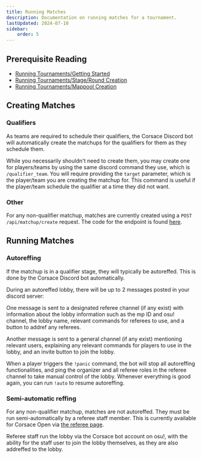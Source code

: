 ```yaml
---
title: Running Matches
description: Documentation on running matches for a tournament.
lastUpdated: 2024-07-10
sidebar:
    order: 5
---
```


## Prerequisite Reading

* [Running Tournaments/Getting Started](../)
* [Running Tournaments/Stage/Round Creation](./stage-round-creation)
* [Running Tournaments/Mappool Creation](./mappool-creation)

## Creating Matches

### Qualifiers

As teams are required to schedule their qualifiers, the Corsace Discord bot will automatically create the matchups for the qualifiers for them as they schedule them.

While you necessarily shouldn't need to create them, you may create one for players/teams by using the same discord command they use, which is `/qualifier_team`. You will require providing the `target` parameter, which is the player/team you are creating the matchup for. This command is useful if the player/team schedule the qualifier at a time they did not want.

### Other

For any non-qualifier matchup, matches are currently created using a `POST /api/matchup/create` request. The code for the endpoint is found [here](https://github.com/Corsace/corsace/blob/master/Server/api/routes/matchup.ts#L327).

<CorsaceOnly />

## Running Matches

### Autoreffing

If the matchup is in a qualifier stage, they will typically be autoreffed. This is done by the Corsace Discord bot automatically.

During an autoreffed lobby, there will be up to 2 messages posted in your discord server:

One message is sent to a designated referee channel (if any exist) with information about the lobby information such as the mp ID and osu! channel, the lobby name, relevant commands for referees to use, and a button to addref any referees.

Another message is sent to a general channel (if any exist) mentioning relevant users, explaining any relevant commands for players to use in the lobby, and an invite button to join the lobby.

When a player triggers the `!panic` command, the bot will stop all autoreffing functionalities, and ping the organizer and all referee roles in the referee channel to take manual control of the lobby. Whenever everything is good again, you can run `!auto` to resume autoreffing.

### Semi-automatic reffing

For any non-qualifier matchup, matches are not autoreffed. They must be run semi-automatically by a referee staff member. This is currently available for Corsace Open via [the referee page](https://open.corsace.io/referee).

Referee staff run the lobby via the Corsace bot account on osu!, with the ability for the staff user to join the lobby themselves, as they are also addreffed to the lobby.

<CorsaceOnly />